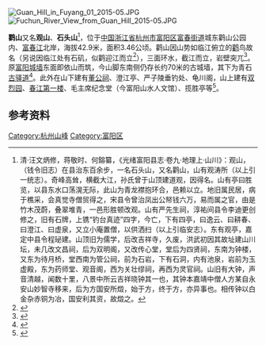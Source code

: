 [[File:Guan_Hill_in_Fuyang_01_2015-05.JPG|thumb]]
[[File:Fuchun_River_View_from_Guan_Hill_2015-05.JPG|thumb]]

'''鹳山'''又名'''观山'''、'''石头山'''<ref>清·汪文炳修，蒋敬时、何鎔纂，《光绪富阳县志·卷九·地理上·山川》：观山，（钱令旧志）在县治东百余步，一名石头山，又名鹳山，山有观涛所（以上引一统志）。奇峰高耸，横截大江，孙氏曾于山顶建道观，因得名。山有亭曰胜览，以县东水口荡滉无际，此山为青龙襟抱环合，邑赖以立。地旧属民居，病于樵采，会真觉寺僧贸得之，宋县令曾治凤出公帑钱六万，易而属之官，由是竹木茂蔚，叠翠堆青，一邑形胜顿改观。山有严先生祠，淳祐间县令李迪更创修之，旧有石牌，上镌“钓台真迹”四字，今亡，下有四亭，曰逸云、曰耕春、曰澄江、曰虚泉，又立小庵置僧，以供洒扫（以上引临安志）。东有观亭，嘉定中县令程珌建。山顶旧为儒学，后改吉祥寺，久废，洪武初因其故址建山川坛，未几改文昌祠，后为双明阁，又改传心堂，堂后为四贤祠，东南为钟楼，又东为待月桥，堂西南为管公祠，前为石岩，下有石洞，内有池泉，岩前为玉虚殿，东为药师堂、观音阁，西为关壮缪祠，再西为灵官祠。山旧有大钟，声音清越，闻数十里，八景中所云吉祥晓钟其一也，其钟本嘉靖中僧人方某自永安山妙智寺移来，后为方国安所燬，始于方，终于方，亦异事也。相传钟以白金杂赤铜为冶，国安利其资，故燬之。</ref>，位于[[中国|中国]][[浙江省|浙江省]][[杭州市|杭州市]][[富阳区|富阳区]][[富春街道|富春街道]]城东鹳山公园内、[[富春江|富春江]]北岸，海拔42.9米，面积3.46公顷。鹳山因山势如临江俯立的[[鹳|鹳]]鸟故名（另说因临江处有石矶，似鹳迎江而立<ref>{{cite web |url=http://gotrip.zjol.com.cn/system/2015/10/16/020874700.shtml|title=《岁岁重阳今又重阳 登高望远去鹳山》|accessdate=2016-04-28|work=|publisher=浙江在线}}</ref>），三面环水，截江而立，岩壁突兀<ref>{{cite web|url=http://www.zj.xinhuanet.com/2015-03/19/c_1114692487.htm|title=《鹳山》|accessdate=2016-04-28|work=|publisher=新华网浙江频道}}{{dead link|date=2018年5月 |bot=InternetArchiveBot |fix-attempted=yes }}</ref>。原[[富阳城墙|富阳城墙]]东面即依山而筑，今山脚东南侧仍存长约70米的古城墙，其下为青石[[鹳山古驿道|古驿道]]<ref>{{cite web|url=http://fydaily.fynews.com.cn/html/2015-11/28/content_11_1.htm|title=《古城墙和古城河》|accessdate=2016-04-28|work=|publisher=富阳日报|archive-date=2018-09-25|archive-url=https://web.archive.org/web/20180925104231/http://fydaily.fynews.com.cn/html/2015-11/28/content_11_1.htm|dead-url=no}}</ref>。此外在山下建有[[董公祠|董公祠]]、澄江亭、严子陵垂钓处、龟川阁，山上建有[[双烈园|双烈园]]、[[春江第一楼|春江第一楼]]、毛主席纪念堂（今富阳山水人文馆）、揽胜亭等<ref>{{cite web|url=http://www.fynews.com.cn/html/2010/03/250926247293.htm|title=《鹳山顶毛主席纪念堂闲置 盼望有个好归宿》|accessdate=2016-04-28|work=|publisher=富阳新闻网|archive-date=2021-12-04|archive-url=https://web.archive.org/web/20211204234229/http://www.fynews.com.cn/html/2010/03/250926247293.htm|dead-url=yes}}</ref>。

==参考资料==
{{reflist|2}}
{{DEFAULTSORT:G}}
[[Category:杭州山峰|Category:杭州山峰]]
[[Category:富阳区|Category:富阳区]]